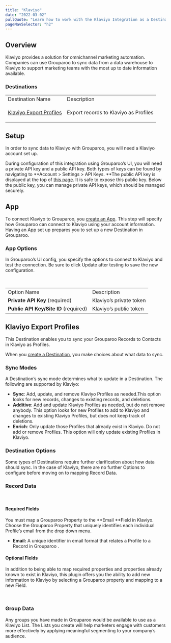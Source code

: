 ```yaml
---
title: "Klaviyo"
date: "2022-03-02"
pullQuote: "Learn how to work with the Klaviyo Integration as a Destination."
pageNavSelector: "h2"
---
```


<PluginDocsLinks plugin="Klaviyo" />

## Overview

Klaviyo provides a solution for omnichannel marketing automation. Companies can use Grouparoo to sync data from a data warehouse to Klaviyo to support marketing teams with the most up to date information available.

### Destinations

<table className='docTable'>
    <tablebody>
  <tr>
   <td>Destination Name
   </td>
   <td>Description
   </td>
  </tr>
  <tr>
   <td>

<a href="#klaviyo-export-profiles">Klaviyo Export Profiles</a>
   </td>
   <td>Export records to Klaviyo as Profiles
   </td>
  </tr>
  </tablebody>
</table>

## Setup

In order to sync data to Klaviyo with Grouparoo, you will need a Klaviyo account set up.

During configuration of this integration using Grouparoo’s UI, you will need a private API key and a public API key. Both types of keys can be found by navigating to **Account > Settings > API Keys. **The public API key is displayed at the top of [this page](https://www.klaviyo.com/account#api-keys-tab). It is safe to expose this public key. Below the public key, you can manage private API keys, which should be managed securely.

## App

To connect Klaviyo to Grouparoo, you [create an App](https://www.grouparoo.com/docs/config/apps). This step will specify how Grouparoo can connect to Klaviyo using your account information. Having an App set up prepares you to set up a new Destination in Grouparoo.

### App Options

In Grouparoo’s UI config, you specify the options to connect to Klaviyo and test the connection. Be sure to click Update after testing to save the new configuration.

<ImageInBrowserFrame
  src="/images/docs/integrations/klaviyo/app/options.png"
  alt="Klaviyo App Options"
  width={733}
  height={192}
/>

<br />

<table className="docTable">
  <tablebody>
    <tr>
      <td>Option Name</td>
      <td>Description</td>
    </tr>
    <tr>
      <td>
        <strong>Private API Key</strong> (required)
      </td>
      <td>Klaviyo’s private token</td>
    </tr>
    <tr>
      <td>
        <strong>Public API Key/Site ID</strong> (required)
      </td>
      <td>Klaviyo’s public token</td>
    </tr>
  </tablebody>
</table>

## Klaviyo Export Profiles

This Destination enables you to sync your Grouparoo Records to Contacts in Klaviyo as Profiles.

When you [create a Destination](/docs/config/destinations), you make choices about what data to sync.

### Sync Modes

A Destination’s sync mode determines what to update in a Destination. The following are supported by Klaviyo:

- **Sync**: Add, update, and remove Klaviyo Profiles as needed.This option looks for new records, changes to existing records, and deletions.
- **Additive**: Add and update Klaviyo Profiles as needed, but do not remove anybody. This option looks for new Profiles to add to Klaviyo and changes to existing Klaviyo Profiles, but does not keep track of deletions.
- **Enrich**: Only update those Profiles that already exist in Klaviyo. Do not add or remove Profiles. This option will only update existing Profiles in Klaviyo.

### Destination Options

Some types of Destinations require further clarification about how data should sync. In the case of Klaviyo, there are no further Options to configure before moving on to mapping Record Data.

### Record Data

<ImageInBrowserFrame
  src="/images/docs/integrations/klaviyo/export-profiles/properties.png"
  alt="Klaviyo Export Profiles Properties"
  width={733}
  height={562}
/>

<br />

#### Required Fields

You must map a Grouparoo Property to the **Email **Field in Klaviyo. Choose the Grouparoo Property that uniquely identifies each individual Profile’s email from the drop down menu.

- **Email:** A unique identifier in email format that relates a Profile to a Record in Grouparoo .

#### Optional Fields

In addition to being able to map required properties and properties already known to exist in Klaviyo, this plugin offers you the ability to add new information to Klaviyo by selecting a Grouparoo property and mapping to a new Field.

<ImageInBrowserFrame
  src="/images/docs/integrations/klaviyo/export-profiles/optional.png"
  alt="Klaviyo Export Profiles Optional Properties"
  width={733}
  height={168}
/>

<br />

### Group Data

Any groups you have made in Grouparoo would be available to use as a Klaviyo List. The Lists you create will help marketers engage with customers more effectively by applying meaningful segmenting to your company’s audience.

<ImageInBrowserFrame
  src="/images/docs/integrations/klaviyo/export-profiles/groups.png"
  alt="Klaviyo Export Profiles Groups"
  width={733}
  height={223}
/>

<br />

<PluginDocsIntegrationNotes plugin="Klaviyo" />
